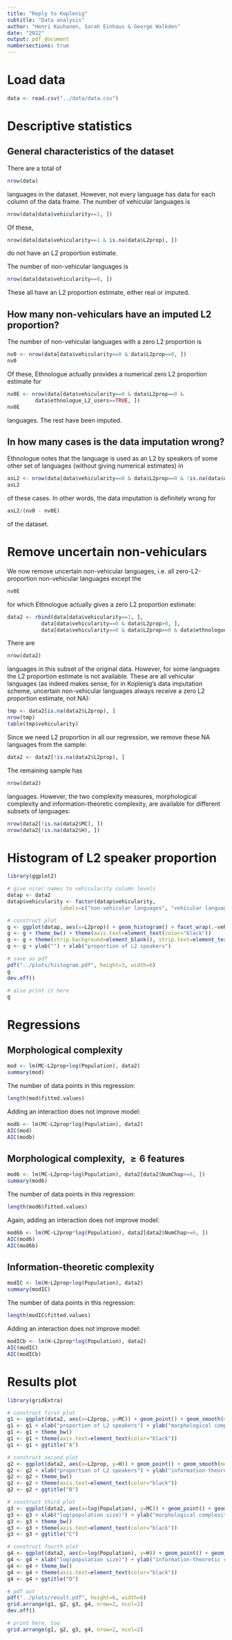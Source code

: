 ```yaml
---
title: "Reply to Koplenig"
subtitle: "Data analysis"
author: "Henri Kauhanen, Sarah Einhaus & George Walkden"
date: "2022"
output: pdf_document
numbersections: true
---
```



# Load data

```r
data <- read.csv("../data/data.csv")
```


# Descriptive statistics

## General characteristics of the dataset

There are a total of

```r
nrow(data)
```

languages in the dataset. However, not every language has data for each column of the data frame. The number of vehicular languages is

```r
nrow(data[data$vehicularity==1, ])
```

Of these,

```r
nrow(data[data$vehicularity==1 & is.na(data$L2prop), ])
```

do not have an L2 proportion estimate.

The number of non-vehicular languages is
```r
nrow(data[data$vehicularity==0, ])
```

These all have an L2 proportion estimate, either real or imputed.

## How many non-vehiculars have an imputed L2 proportion?

The number of non-vehicular languages with a zero L2 proportion is

```r
nv0 <- nrow(data[data$vehicularity==0 & data$L2prop==0, ])
nv0
```

Of these, Ethnologue actually provides a numerical zero L2 proportion estimate for

```r
nv0E <- nrow(data[data$vehicularity==0 & data$L2prop==0 & 
	     data$ethnologue_L2_users==TRUE, ])
nv0E
```

languages. The rest have been imputed.

## In how many cases is the data imputation wrong?

Ethnologue notes that the language is used as an L2 by speakers of some other set of languages (without giving numerical estimates) in

```r
asL2 <- nrow(data[data$vehicularity==0 & data$L2prop==0 & !is.na(data$used_as_L2_by), ])
asL2
```

of these cases. In other words, the data imputation is definitely wrong for

```r
asL2/(nv0 - nv0E)
```

of the dataset.


# Remove uncertain non-vehiculars

We now remove uncertain non-vehicular languages, i.e. all zero-L2-proportion non-vehicular languages except the

```r
nv0E
```

for which Ethnologue actually gives a zero L2 proportion estimate:

```r
data2 <- rbind(data[data$vehicularity==1, ],
	       data[data$vehicularity==0 & data$L2prop>0, ],
	       data[data$vehicularity==0 & data$L2prop==0 & data$ethnologue_L2_users==TRUE, ])
```

There are

```r
nrow(data2)
```

languages in this subset of the original data. However, for some languages the L2 proportion estimate is not available. These are all vehicular languages (as indeed makes sense, for in Koplenig's data imputation scheme, uncertain non-vehicular languages always receive a zero L2 proportion estimate, not NA):

```r
tmp <- data2[is.na(data2$L2prop), ]
nrow(tmp)
table(tmp$vehicularity)
```

Since we need L2 proportion in all our regression, we remove these NA languages from the sample:

```r
data2 <- data2[!is.na(data2$L2prop), ]
```

The remaining sample has

```r
nrow(data2)
```

languages. However, the two complexity measures, morphological complexity and information-theoretic complexity, are available for different subsets of languages:
```r
nrow(data2[!is.na(data2$MC), ])
nrow(data2[!is.na(data2$H), ])
```


# Histogram of L2 speaker proportion

```r
library(ggplot2)

# give nicer names to vehicularity column levels
datap <- data2
datap$vehicularity <- factor(datap$vehicularity, 
			     labels=c("non-vehicular languages", "vehicular languages"))

# construct plot
g <- ggplot(datap, aes(x=L2prop)) + geom_histogram() + facet_wrap(.~vehicularity)
g <- g + theme_bw() + theme(axis.text=element_text(color="black"))
g <- g + theme(strip.background=element_blank(), strip.text=element_text(size=11))
g <- g + ylab("") + xlab("proportion of L2 speakers")

# save as pdf
pdf("../plots/histogram.pdf", height=3, width=6)
g
dev.off()

# also print it here
g
```


# Regressions

## Morphological complexity

```r
mod <- lm(MC~L2prop+log(Population), data2)
summary(mod)
```

The number of data points in this regression:

```r
length(mod$fitted.values)
```

Adding an interaction does not improve model:

```r
modb <- lm(MC~L2prop*log(Population), data2)
AIC(mod)
AIC(modb)
```

## Morphological complexity, $\geq 6$ features

```r
mod6 <- lm(MC~L2prop+log(Population), data2[data2$NumChap>=6, ])
summary(mod6)
```

The number of data points in this regression:

```r
length(mod6$fitted.values)
```

Again, adding an interaction does not improve model:

```r
mod6b <- lm(MC~L2prop*log(Population), data2[data2$NumChap>=6, ])
AIC(mod6)
AIC(mod6b)
```


## Information-theoretic complexity

```r
modIC <- lm(H~L2prop+log(Population), data2)
summary(modIC)
```

The number of data points in this regression:

```r
length(modIC$fitted.values)
```

Adding an interaction does not improve model:

```r
modICb <- lm(H~L2prop*log(Population), data2)
AIC(modIC)
AIC(modICb)
```


# Results plot

```r
library(gridExtra)

# construct first plot
g1 <- ggplot(data2, aes(x=L2prop, y=MC)) + geom_point() + geom_smooth(method=lm)
g1 <- g1 + xlab("proportion of L2 speakers") + ylab("morphological complexity")
g1 <- g1 + theme_bw()
g1 <- g1 + theme(axis.text=element_text(color="black"))
g1 <- g1 + ggtitle("A")

# construct second plot
g2 <- ggplot(data2, aes(x=L2prop, y=H)) + geom_point() + geom_smooth(method=lm)
g2 <- g2 + xlab("proportion of L2 speakers") + ylab("information-theoretic complexity")
g2 <- g2 + theme_bw()
g2 <- g2 + theme(axis.text=element_text(color="black"))
g2 <- g2 + ggtitle("B")

# construct third plot
g3 <- ggplot(data2, aes(x=log(Population), y=MC)) + geom_point() + geom_smooth(method=lm)
g3 <- g3 + xlab("log(population size)") + ylab("morphological complexity")
g3 <- g3 + theme_bw()
g3 <- g3 + theme(axis.text=element_text(color="black"))
g3 <- g3 + ggtitle("C")

# construct fourth plot
g4 <- ggplot(data2, aes(x=log(Population), y=H)) + geom_point() + geom_smooth(method=lm)
g4 <- g4 + xlab("log(population size)") + ylab("information-theoretic complexity")
g4 <- g4 + theme_bw()
g4 <- g4 + theme(axis.text=element_text(color="black"))
g4 <- g4 + ggtitle("D")

# pdf out
pdf("../plots/result.pdf", height=6, width=6)
grid.arrange(g1, g2, g3, g4, nrow=2, ncol=2)
dev.off()

# print here, too
grid.arrange(g1, g2, g3, g4, nrow=2, ncol=2)
```
